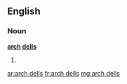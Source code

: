==English==

===Noun===
'''[[arch]] [[dell]]s'''

# {{plural of|arch dell}}

[[ar:arch dells]]
[[fr:arch dells]]
[[mg:arch dells]]